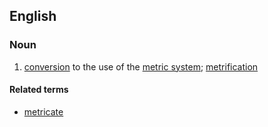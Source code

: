 ==English==

===Noun===
{{en-noun}}

# [[conversion]] to the use of the [[metric system]]; [[metrification]]

====Related terms====
*[[metricate]]